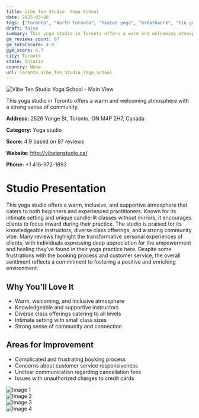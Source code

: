```yaml
---
title: Vibe Ten Studio  Yoga School
date: 2025-03-08
tags: ["Toronto", "North Toronto", "heated yoga", "breathwork", "Yin yoga", "intimate", "community-focused", "Toronto"]  
draft: false
summary: This yoga studio in Toronto offers a warm and welcoming atmosphere with a strong sense of community.
gm_reviews_count: 87
gm_totalScore: 4.9
gym_score: 4.7
city: Toronto
state: Ontario
country: None
url: Toronto_Vibe_Ten_Studio_Yoga_School
---
```


<div className="aspect-[16/9] relative my-8">
  <img 
    src="https://lh5.googleusercontent.com/p/AF1QipNsQzlF9ljovLI__6xX5jNfmT3647xKoTOqNWJu=w1920-h1080-k-no"
    alt="Vibe Ten Studio  Yoga School - Main View"
    className="object-cover absolute inset-0 w-full h-full rounded-lg"
  />
</div>

This yoga studio in Toronto offers a warm and welcoming atmosphere with a strong sense of community.

**Address:** 2526 Yonge St, Toronto, ON M4P 2H7, Canada

**Category:** Yoga studio

**Score:** 4.9 based on 87 reviews

**Website:** http://vibetenstudio.ca/

**Phone:** +1 416-972-1893

# Studio Presentation

This yoga studio offers a warm, inclusive, and supportive atmosphere that caters to both beginners and experienced practitioners. Known for its intimate setting and unique candle-lit classes without mirrors, it encourages clients to focus inward during their practice. The studio is praised for its knowledgeable instructors, diverse class offerings, and a strong community vibe. Many reviews highlight the transformative personal experiences of clients, with individuals expressing deep appreciation for the empowerment and healing they’ve found in their yoga practice here. Despite some frustrations with the booking process and customer service, the overall sentiment reflects a commitment to fostering a positive and enriching environment.

## Why You'll Love It

- Warm, welcoming, and inclusive atmosphere
- Knowledgeable and supportive instructors
- Diverse class offerings catering to all levels
- Intimate setting with small class sizes
- Strong sense of community and connection

## Areas for Improvement

- Complicated and frustrating booking process
- Concerns about customer service responsiveness
- Unclear communication regarding cancellation fees
- Issues with unauthorized charges to credit cards

<div className="grid grid-cols-1 xl:grid-cols-2 gap-4 my-8">
<div className="aspect-[4/3] relative"><img src="https://lh5.googleusercontent.com/p/AF1QipNL9MIoOWrxxY_D2agYSxz8FCIejRnDpgOnryKI=w1920-h1080-k-no" alt="Image 1" className="object-cover absolute inset-0 w-full h-full rounded-lg" /></div>
<div className="aspect-[4/3] relative"><img src="https://lh5.googleusercontent.com/p/AF1QipPU1uUm7OWCRVTFYXfcgywFBH-hS1W0mYMdBSdl=w1920-h1080-k-no" alt="Image 2" className="object-cover absolute inset-0 w-full h-full rounded-lg" /></div>
<div className="aspect-[4/3] relative"><img src="https://lh5.googleusercontent.com/p/AF1QipM18948VSxbVKPe1BSSweW53pxRIhVtilcQJu1Z=w1920-h1080-k-no" alt="Image 3" className="object-cover absolute inset-0 w-full h-full rounded-lg" /></div>
<div className="aspect-[4/3] relative"><img src="https://lh5.googleusercontent.com/p/AF1QipNc0ZecPND2KPh6SeSTjEyq2IK-YaXch548rllj=w1920-h1080-k-no" alt="Image 4" className="object-cover absolute inset-0 w-full h-full rounded-lg" /></div>
</div>